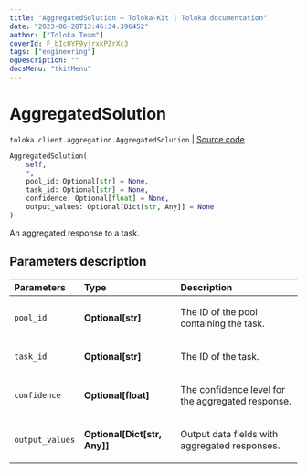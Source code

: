 ```yaml
---
title: "AggregatedSolution — Toloka-Kit | Toloka documentation"
date: "2023-06-20T13:46:34.396452"
author: ["Toloka Team"]
coverId: F_bIcOYF9yjrxkPZrXc3
tags: ["engineering"]
ogDescription: ""
docsMenu: "tkitMenu"
---
```


# AggregatedSolution

`toloka.client.aggregation.AggregatedSolution` | [Source code](https://github.com/Toloka/toloka-kit/blob/v1.2.0/src/client/aggregation.py#L85)

```python
AggregatedSolution(
    self,
    *,
    pool_id: Optional[str] = None,
    task_id: Optional[str] = None,
    confidence: Optional[float] = None,
    output_values: Optional[Dict[str, Any]] = None
)
```

An aggregated response to a task.

## Parameters description

| Parameters | Type | Description |
| :----------| :----| :-----------|
`pool_id`|**Optional\[str\]**|<p>The ID of the pool containing the task.</p>
`task_id`|**Optional\[str\]**|<p>The ID of the task.</p>
`confidence`|**Optional\[float\]**|<p>The confidence level for the aggregated response.</p>
`output_values`|**Optional\[Dict\[str, Any\]\]**|<p>Output data fields with aggregated responses.</p>